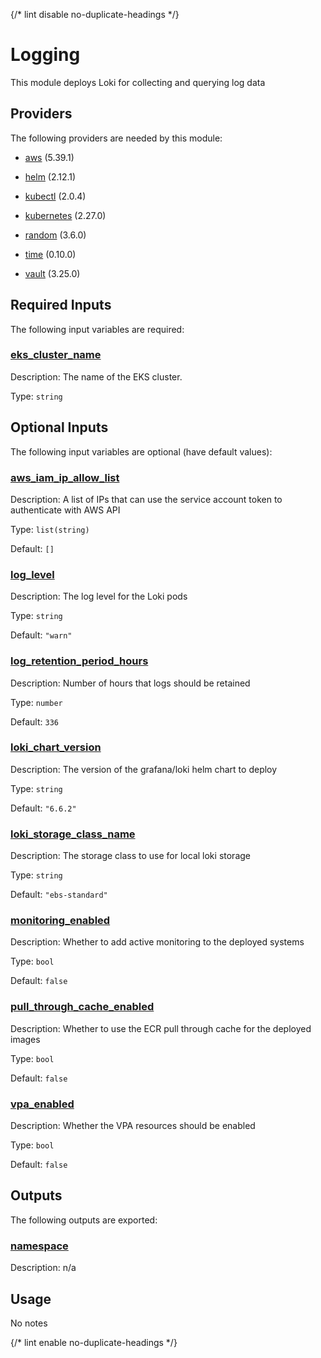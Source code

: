 
{/* lint disable no-duplicate-headings */}

# Logging

<ModuleHeader name="kube_logging" sourceHref="https://github.com/Panfactum/stack/tree/__PANFACTUM_VERSION_EDGE__/packages/infrastructure/kube_logging" status="alpha" type="live" />

This module deploys Loki for collecting and querying log data

## Providers

The following providers are needed by this module:

* [aws](https://registry.terraform.io/providers/hashicorp/aws/5.39.1/docs) (5.39.1)

* [helm](https://registry.terraform.io/providers/hashicorp/helm/2.12.1/docs) (2.12.1)

* [kubectl](#requirement_kubectl) (2.0.4)

* [kubernetes](https://registry.terraform.io/providers/hashicorp/kubernetes/2.27.0/docs) (2.27.0)

* [random](https://registry.terraform.io/providers/hashicorp/random/3.6.0/docs) (3.6.0)

* [time](https://registry.terraform.io/providers/hashicorp/time/0.10.0/docs) (0.10.0)

* [vault](https://registry.terraform.io/providers/hashicorp/vault/3.25.0/docs) (3.25.0)

## Required Inputs

The following input variables are required:

### <a name="input_eks_cluster_name" /> [eks\_cluster\_name](#input_eks_cluster_name)

Description: The name of the EKS cluster.

Type: `string`

## Optional Inputs

The following input variables are optional (have default values):

### <a name="input_aws_iam_ip_allow_list" /> [aws\_iam\_ip\_allow\_list](#input_aws_iam_ip_allow_list)

Description: A list of IPs that can use the service account token to authenticate with AWS API

Type: `list(string)`

Default: `[]`

### <a name="input_log_level" /> [log\_level](#input_log_level)

Description: The log level for the Loki pods

Type: `string`

Default: `"warn"`

### <a name="input_log_retention_period_hours" /> [log\_retention\_period\_hours](#input_log_retention_period_hours)

Description: Number of hours that logs should be retained

Type: `number`

Default: `336`

### <a name="input_loki_chart_version" /> [loki\_chart\_version](#input_loki_chart_version)

Description: The version of the grafana/loki helm chart to deploy

Type: `string`

Default: `"6.6.2"`

### <a name="input_loki_storage_class_name" /> [loki\_storage\_class\_name](#input_loki_storage_class_name)

Description: The storage class to use for local loki storage

Type: `string`

Default: `"ebs-standard"`

### <a name="input_monitoring_enabled" /> [monitoring\_enabled](#input_monitoring_enabled)

Description: Whether to add active monitoring to the deployed systems

Type: `bool`

Default: `false`

### <a name="input_pull_through_cache_enabled" /> [pull\_through\_cache\_enabled](#input_pull_through_cache_enabled)

Description: Whether to use the ECR pull through cache for the deployed images

Type: `bool`

Default: `false`

### <a name="input_vpa_enabled" /> [vpa\_enabled](#input_vpa_enabled)

Description: Whether the VPA resources should be enabled

Type: `bool`

Default: `false`

## Outputs

The following outputs are exported:

### <a name="output_namespace" /> [namespace](#output_namespace)

Description: n/a

## Usage

No notes

{/* lint enable no-duplicate-headings */}
